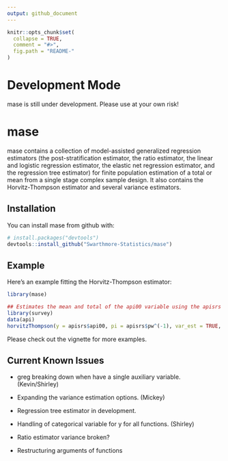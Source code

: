 ```yaml
---
output: github_document
---
```


<!-- README.md is generated from README.Rmd. Please edit that file -->

```r
knitr::opts_chunk$set(
  collapse = TRUE,
  comment = "#>",
  fig.path = "README-"
)
```

# Development Mode

mase is still under development.  Please use at your own risk!  

# mase

mase contains a collection of model-assisted generalized regression estimators (the post-stratification estimator, the ratio estimator, the linear and logistic regression estimator, the elastic net regression estimator, and the regression tree estimator) for finite population estimation of a total or mean from a single stage complex sample design.  It also contains the Horvitz-Thompson estimator and several variance estimators.

## Installation

You can install mase from github with:

```r
# install.packages("devtools")
devtools::install_github("Swarthmore-Statistics/mase")
```

## Example

Here's an example fitting the Horvitz-Thompson estimator:

```r

library(mase)

## Estimates the mean and total of the api00 variable using the apisrs dataset in the survey package
library(survey)
data(api)
horvitzThompson(y = apisrs$api00, pi = apisrs$pw^(-1), var_est = TRUE, var_method = "HTSRS")
```

Please check out the vignette for more examples.

## Current Known Issues

* greg breaking down when have a single auxiliary variable. (Kevin/Shirley)

* Expanding the variance estimation options. (Mickey)

* Regression tree estimator in development. 

* Handling of categorical variable for y for all functions.  (Shirley)

* Ratio estimator variance broken? 

* Restructuring arguments of functions